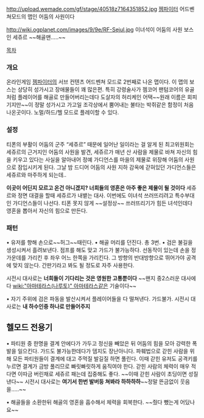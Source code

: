 http://upload.wemade.com/gf/stage/40518z7164351852.jpg
[[젬파이터]] 어드벤쳐모드의 맵인 어둠의 사원이다 

http://wiki.ogplanet.com/images/9/9e/RF-Sejul.jpg 
이녀석이 어둠의 사원 보스인 세쥬르 
~~해골맨.....~~



[[목차]]


=== 개요 ===
온라인게임 [[젬파이터]]의 서브 컨텐츠 어드벤쳐 모드로 2번째로 나온 맵이다. 
이 맵의 보스는 상당히 성가시고 장애물들이 꽤 많은편. 
특히 강령술사가 젬코어 팬텀코어의 유골처럼 플레이어를 해골로 만들어버리는데다 도살자의 허리케인 어택~~원래 이름은 회피기지만~~이 정말 성가시고 가고일 조각상에서 뿜어내는 불타는 박쥐같은 함정이 처음 나온곳이다.
노멀/하드/헬 모드로 플레이할 수 있다.

=== 설정 === 
티폰의 부활이 어둠의 군주 “세쥬르” 때문에 일어난 일이라는 걸 알게 된 최고위원회는 세쥬르의 근거지인 어둠의 사원을 발견, 세쥬르가 매년 산 사람을 제물로 바쳐 자신의 힘을 키우고 있다는 사실을 알아내어 정예 가디언스를 마을의 제물로 위장해 어둠의 사원으로 잠입시키게 된다.
그날 밤 드디어 어둠의 사원 지하 감옥에 갇혀있던 가디언스들은 세쥬르와 마주하게 되는데.. 

'''이곳이 어딘지 모르고 온건 아니겠지? 너희들의 영혼은 아주 좋은 제물이 될 것이다''' 
세쥬르와 정면 대결을 할때 세쥬르가 내뱉는 대사. 
이번에도 이녀석 쓰러뜨리려고 특수부대인 가디언스들이 나선다. 
티폰 못지 않게 ~~설정상~~ 쓰러뜨리기가 힘든 녀석인데다 영혼을 뽑아서 자신의 힘으로 만든다.


=== 패턴 === 
• 유저를 향해 손으로~~허그~~때린다.  
• 해골 머리를 던진다. 총 3번. 
• 검은 불길을 생성시켜서 흘려보낸다. 점프를 해도 맞고 가드가 불가능하다. 선동작이 있는데 손을 정 가운데를 가리킨 후 좌우 어느 한쪽을 가리킨다. 그 방향의 반대방향으로 뛰어가야 공격에 맞지 않는다. 간판기라고 봐도 될 정도로 자주 사용한다.

시전시 대사로는 '''너희들이 기다리는 것은 영원한 고통뿐이다''' 
~~왠지 중2스러운 대사에다 [[wiki:"아마테라스(나루토)" 아마테라스]]같은 기술이다~~

• 자기 주위에 검은 파동을 발산시켜서 플레이어들을 다 떨쳐낸다.  가드불가.
시전시 대사로는  '''내 하수인중 하나로 만들어주지'''

== 헬모드 전용기== 
• 파티원 중 한명을 결계 안에다가 가두고 정신을 빼았은 뒤 어둠의 힘을 모아 강력한 폭발을 일으킨다. 가드도 불가능한데다가 뎀지도 장난아니다. 파훼법으로 갇힌 사람을 위해 모든 파티원들이 결계에 대고 주먹질 발길질 하면 풀린다. 이때 갇힌 유저도 공격키를 누르면 결계가 금방 풀리므로 빠릿빠릿하게 움직여야 한다. 갇힌 사람의 체력이 매우 적다면 이따금 버린채로 세쥬르 패는데 집중해도 좋다. ~~이때 갇힌 사람이 초딩이면 성질낸다~~  
시전시 대사로는  '''여기서 한번 발버둥 쳐봐라 하하하하'''~~정말 뜬금없이 웃음을.....~~

• 해골들을 소환한뒤 해골의 영혼을 흡수해서 체력을 회복한다. ~~줬다 뺐는게 어딨나요~~

